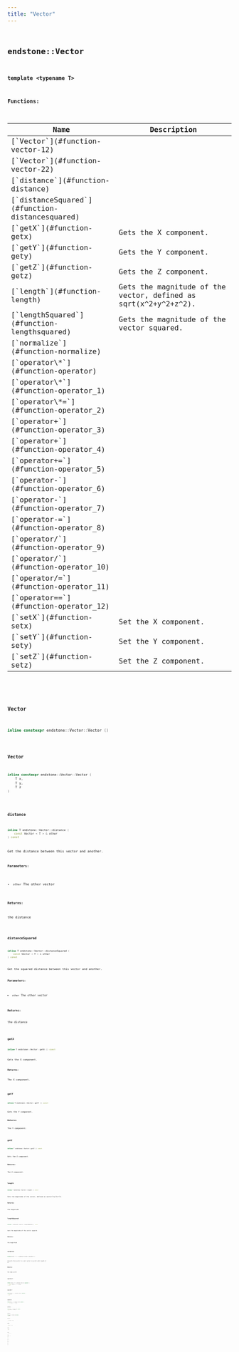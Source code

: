 ```yaml
---
title: "Vector"
---
```


## <code className="doc-symbol doc-symbol-class"/> endstone::Vector

**template &lt;typename T&gt;**
















**Functions:**

<table>
<thead>
   <tr>
      <th>Name</th>
      <th>Description</th>
   </tr>
</thead>
<tbody>
<tr key="classendstone_1_1_vector_1af7abc6d458ecf1f7f0498ee1c8357c6a">
    <td>[`Vector`](#function-vector-12)</td>
    <td></td>
</tr>
<tr key="classendstone_1_1_vector_1a245e605b53217c5d4d681e0e1b77c63f">
    <td>[`Vector`](#function-vector-22)</td>
    <td></td>
</tr>
<tr key="classendstone_1_1_vector_1a1cf74725d363e9b8b61c15b488ca181d">
    <td>[`distance`](#function-distance)</td>
    <td></td>
</tr>
<tr key="classendstone_1_1_vector_1afa6155c36969b8b1694ca36e2bf6b2b8">
    <td>[`distanceSquared`](#function-distancesquared)</td>
    <td></td>
</tr>
<tr key="classendstone_1_1_vector_1a4dd96843b3397f60cc14e38acc188cde">
    <td>[`getX`](#function-getx)</td>
    <td>Gets the X component.</td>
</tr>
<tr key="classendstone_1_1_vector_1a07b757a5eed5f58e4b07847eb7cb8f77">
    <td>[`getY`](#function-gety)</td>
    <td>Gets the Y component.</td>
</tr>
<tr key="classendstone_1_1_vector_1a84588ede264dbea3273c9fc3812ba82b">
    <td>[`getZ`](#function-getz)</td>
    <td>Gets the Z component.</td>
</tr>
<tr key="classendstone_1_1_vector_1ac1d344ebd47c06ee1fce6b75a996eacc">
    <td>[`length`](#function-length)</td>
    <td>Gets the magnitude of the vector, defined as sqrt(x^2+y^2+z^2).</td>
</tr>
<tr key="classendstone_1_1_vector_1a18e241adb4c98828d113c53b7b065e04">
    <td>[`lengthSquared`](#function-lengthsquared)</td>
    <td>Gets the magnitude of the vector squared.</td>
</tr>
<tr key="classendstone_1_1_vector_1a6b9c6d9be33dd08928d20a74a2f2e3ac">
    <td>[`normalize`](#function-normalize)</td>
    <td></td>
</tr>
<tr key="classendstone_1_1_vector_1a5485042a4e6973e83660c590aa03a791">
    <td>[`operator\*`](#function-operator)</td>
    <td></td>
</tr>
<tr key="classendstone_1_1_vector_1a7296335b054365c0747066f44f969fca">
    <td>[`operator\*`](#function-operator_1)</td>
    <td></td>
</tr>
<tr key="classendstone_1_1_vector_1abd4abd618ccad756cd3a10ccb437446a">
    <td>[`operator\*=`](#function-operator_2)</td>
    <td></td>
</tr>
<tr key="classendstone_1_1_vector_1ab7f0e69eca26377fcdcabc58b6ae8577">
    <td>[`operator+`](#function-operator_3)</td>
    <td></td>
</tr>
<tr key="classendstone_1_1_vector_1ad68e9504d5ef46327f5d40c833a4f802">
    <td>[`operator+`](#function-operator_4)</td>
    <td></td>
</tr>
<tr key="classendstone_1_1_vector_1ac80f982a6ba8f6771779a2f5473f6303">
    <td>[`operator+=`](#function-operator_5)</td>
    <td></td>
</tr>
<tr key="classendstone_1_1_vector_1a2c6969b8a3ead3b3f993417a6c7d5124">
    <td>[`operator-`](#function-operator_6)</td>
    <td></td>
</tr>
<tr key="classendstone_1_1_vector_1a02ac07a018efdabcd621ba8505a385fa">
    <td>[`operator-`](#function-operator_7)</td>
    <td></td>
</tr>
<tr key="classendstone_1_1_vector_1aa77a533d48afb08c5bf8c106dab089ab">
    <td>[`operator-=`](#function-operator_8)</td>
    <td></td>
</tr>
<tr key="classendstone_1_1_vector_1abc685a19d9f6c585ede28769ca3bdbe6">
    <td>[`operator/`](#function-operator_9)</td>
    <td></td>
</tr>
<tr key="classendstone_1_1_vector_1a4501ecc7c065ffc7de8fec9a5341c520">
    <td>[`operator/`](#function-operator_10)</td>
    <td></td>
</tr>
<tr key="classendstone_1_1_vector_1ac4bc1aeef782ff41ca2c37b3e760f2bf">
    <td>[`operator/=`](#function-operator_11)</td>
    <td></td>
</tr>
<tr key="classendstone_1_1_vector_1adeb43307778c502701288edb44b975db">
    <td>[`operator==`](#function-operator_12)</td>
    <td></td>
</tr>
<tr key="classendstone_1_1_vector_1aaddaeaa8e19c615a2ebc0ed97ee4e9db">
    <td>[`setX`](#function-setx)</td>
    <td>Set the X component.</td>
</tr>
<tr key="classendstone_1_1_vector_1a9a871a7080fc93e201885582a54a6b19">
    <td>[`setY`](#function-sety)</td>
    <td>Set the Y component.</td>
</tr>
<tr key="classendstone_1_1_vector_1a5b519c6680b0fc7b1ec2e20c85429fc2">
    <td>[`setZ`](#function-setz)</td>
    <td>Set the Z component.</td>
</tr>
</tbody>
</table>

### <code className="doc-symbol doc-symbol-function"/> Vector

```cpp
inline constexpr endstone::Vector::Vector () 
```


### <code className="doc-symbol doc-symbol-function"/> Vector

```cpp
inline constexpr endstone::Vector::Vector (
    T x,
    T y,
    T z
) 
```


### <code className="doc-symbol doc-symbol-function"/> distance

```cpp
inline T endstone::Vector::distance (
    const Vector < T > & other
) const
```


Get the distance between this vector and another.




**Parameters:**


* `other` The other vector 



**Returns:**

the distance 





        
### <code className="doc-symbol doc-symbol-function"/> distanceSquared

```cpp
inline T endstone::Vector::distanceSquared (
    const Vector < T > & other
) const
```


Get the squared distance between this vector and another.




**Parameters:**


* `other` The other vector 



**Returns:**

the distance 





        
### <code className="doc-symbol doc-symbol-function"/> getX

```cpp
inline T endstone::Vector::getX () const
```

Gets the X component.



**Returns:**

The X component. 





        
### <code className="doc-symbol doc-symbol-function"/> getY

```cpp
inline T endstone::Vector::getY () const
```

Gets the Y component.



**Returns:**

The Y component. 





        
### <code className="doc-symbol doc-symbol-function"/> getZ

```cpp
inline T endstone::Vector::getZ () const
```

Gets the Z component.



**Returns:**

The Z component. 





        
### <code className="doc-symbol doc-symbol-function"/> length

```cpp
inline T endstone::Vector::length () const
```

Gets the magnitude of the vector, defined as sqrt(x^2+y^2+z^2).



**Returns:**

the magnitude 





        
### <code className="doc-symbol doc-symbol-function"/> lengthSquared

```cpp
inline T endstone::Vector::lengthSquared () const
```

Gets the magnitude of the vector squared.



**Returns:**

the magnitude 





        
### <code className="doc-symbol doc-symbol-function"/> normalize

```cpp
inline Vector < T > & endstone::Vector::normalize () 
```


Converts this vector to a unit vector (a vector with length of 1).




**Returns:**

the same vector 





        
### <code className="doc-symbol doc-symbol-function"/> operator\*

```cpp
inline Vector < T > endstone::Vector::operator* (
    const Vector < T > & other
) const
```


### <code className="doc-symbol doc-symbol-function"/> operator\*

```cpp
inline Vector < T > endstone::Vector::operator* (
    T scalar
) const
```


### <code className="doc-symbol doc-symbol-function"/> operator\*=

```cpp
inline Vector < T > & endstone::Vector::operator*= (
    const Vector < T > & other
) 
```


### <code className="doc-symbol doc-symbol-function"/> operator+

```cpp
inline Vector < T > endstone::Vector::operator+ (
    const Vector < T > & other
) const
```


### <code className="doc-symbol doc-symbol-function"/> operator+

```cpp
inline Vector < T > endstone::Vector::operator+ (
    T scalar
) const
```


### <code className="doc-symbol doc-symbol-function"/> operator+=

```cpp
inline Vector < T > & endstone::Vector::operator+= (
    const Vector < T > & other
) 
```


### <code className="doc-symbol doc-symbol-function"/> operator-

```cpp
inline Vector < T > endstone::Vector::operator- (
    const Vector < T > & other
) const
```


### <code className="doc-symbol doc-symbol-function"/> operator-

```cpp
inline Vector < T > endstone::Vector::operator- (
    T scalar
) const
```


### <code className="doc-symbol doc-symbol-function"/> operator-=

```cpp
inline Vector < T > & endstone::Vector::operator-= (
    const Vector < T > & other
) 
```


### <code className="doc-symbol doc-symbol-function"/> operator/

```cpp
inline Vector < T > endstone::Vector::operator/ (
    const Vector < T > & other
) const
```


### <code className="doc-symbol doc-symbol-function"/> operator/

```cpp
inline Vector < T > endstone::Vector::operator/ (
    T scalar
) const
```


### <code className="doc-symbol doc-symbol-function"/> operator/=

```cpp
inline Vector < T > & endstone::Vector::operator/= (
    const Vector < T > & other
) 
```


### <code className="doc-symbol doc-symbol-function"/> operator==

```cpp
inline bool endstone::Vector::operator== (
    const Vector < T > & other
) const
```


### <code className="doc-symbol doc-symbol-function"/> setX

```cpp
inline void endstone::Vector::setX (
    T x
) 
```

Set the X component.



**Parameters:**


* `x` The new X component. 



**Returns:**

This vector. 





        
### <code className="doc-symbol doc-symbol-function"/> setY

```cpp
inline void endstone::Vector::setY (
    T y
) 
```

Set the Y component.



**Parameters:**


* `y` The new Y component. 



**Returns:**

This vector. 





        
### <code className="doc-symbol doc-symbol-function"/> setZ

```cpp
inline void endstone::Vector::setZ (
    T z
) 
```

Set the Z component.



**Parameters:**


* `z` The new Z component. 



**Returns:**

This vector. 





        
### <code className="doc-symbol doc-symbol-variable"/> x\_

```cpp
T endstone::Vector< T >::x_;
```


### <code className="doc-symbol doc-symbol-variable"/> y\_

```cpp
T endstone::Vector< T >::y_;
```


### <code className="doc-symbol doc-symbol-variable"/> z\_

```cpp
T endstone::Vector< T >::z_;
```

